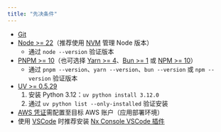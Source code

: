 ```yaml
---
title: "先决条件"
---
```




- [Git](https://git-scm.com/book/en/v2/Getting-Started-Installing-Git)
- [Node >= 22](https://nodejs.org/en/download)（推荐使用 [NVM](https://github.com/nvm-sh/nvm) 管理 Node 版本）
  - 通过 `node --version` 验证版本
- [PNPM >= 10](https://pnpm.io/installation#using-npm)（也可选择 [Yarn >= 4](https://yarnpkg.com/getting-started/install)、[Bun >= 1](https://bun.sh/docs/installation) 或 [NPM >= 10](https://nodejs.org/en/learn/getting-started/an-introduction-to-the-npm-package-manager)）
  - 通过 `pnpm --version`、`yarn --version`、`bun --version` 或 `npm --version` 验证版本
- [UV >= 0.5.29](https://docs.astral.sh/uv/getting-started/installation/)
  1. 安装 Python 3.12：`uv python install 3.12.0`
  2. 通过 `uv python list --only-installed` 验证安装
- [AWS 凭证](https://docs.aws.amazon.com/sdkref/latest/guide/access.html)需配置至目标 AWS 账户（应用部署环境）
- 使用 [VSCode](https://code.visualstudio.com/) 时推荐安装 [Nx Console VSCode 插件](https://marketplace.visualstudio.com/items?itemName=nrwl.angular-console)